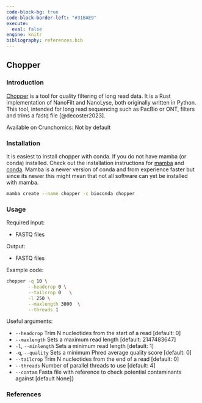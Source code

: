 ---
code-block-bg: true
code-block-border-left: "#31BAE9"
execute:
  eval: false
engine: knitr
bibliography: references.bib
---

## Chopper

### Introduction

[Chopper](https://github.com/wdecoster/chopper) is a tool for quality filtering of long read data. It is a Rust implementation of NanoFilt and NanoLyse, both originally written in Python. This tool, intended for long read sequencing such as PacBio or ONT, filters and trims a fastq file [@decoster2023].

Available on Crunchomics: Not by default

### Installation

It is easiest to install chopper with conda. If you do not have mamba (or conda) installed. Check out the installation instructions for [mamba](https://mamba.readthedocs.io/en/latest/mamba-installation.html#mamba-install) and [conda](https://crunchomics-documentation.readthedocs.io/en/latest/miniconda.html). Mamba is a newer version of conda and from experience faster but since its newer this might mean that not all software can yet be installed with mamba.

```{bash}
mamba create --name chopper -c bioconda chopper
```

### Usage

Required input:

-   FASTQ files

Output:

-   FASTQ files

Example code:

```{bash}
chopper -q 10 \
        --headcrop 0 \
        --tailcrop 0   \
        -l 250 \
        --maxlength 3000  \
        --threads 1 
```

Useful arguments:

-   `--headcrop` Trim N nucleotides from the start of a read \[default: 0\]
-   `--maxlength` Sets a maximum read length \[default: 2147483647\]
-   `-l`, `--minlength` Sets a minimum read length \[default: 1\]
-   `-q`, `--quality` Sets a minimum Phred average quality score \[default: 0\]
-   `--tailcrop` Trim N nucleotides from the end of a read \[default: 0\]
-   `--threads` Number of parallel threads to use \[default: 4\]
-   `--contam` Fasta file with reference to check potential contaminants against \[default None\]}

### References